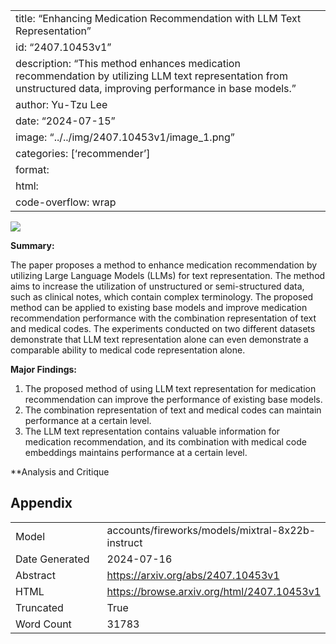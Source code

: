 
---
title: "Enhancing Medication Recommendation with LLM Text Representation"
id: "2407.10453v1"
description: "This method enhances medication recommendation by utilizing LLM text representation from unstructured data, improving performance in base models."
author: Yu-Tzu Lee
date: "2024-07-15"
image: "../../img/2407.10453v1/image_1.png"
categories: ['recommender']
format:
  html:
    code-overflow: wrap
---

![](../../img/2407.10453v1/image_1.png)

**Summary:**

The paper proposes a method to enhance medication recommendation by utilizing Large Language Models (LLMs) for text representation. The method aims to increase the utilization of unstructured or semi-structured data, such as clinical notes, which contain complex terminology. The proposed method can be applied to existing base models and improve medication recommendation performance with the combination representation of text and medical codes. The experiments conducted on two different datasets demonstrate that LLM text representation alone can even demonstrate a comparable ability to medical code representation alone.

**Major Findings:**

1. The proposed method of using LLM text representation for medication recommendation can improve the performance of existing base models.
2. The combination representation of text and medical codes can maintain performance at a certain level.
3. The LLM text representation contains valuable information for medication recommendation, and its combination with medical code embeddings maintains performance at a certain level.

**Analysis and Critique

## Appendix

|          |          |
|----------|----------|
| Model     | accounts/fireworks/models/mixtral-8x22b-instruct       |
| Date Generated     | 2024-07-16       |
| Abstract | [https://arxiv.org/abs/2407.10453v1](https://arxiv.org/abs/2407.10453v1)        |
| HTML     | [https://browse.arxiv.org/html/2407.10453v1](https://browse.arxiv.org/html/2407.10453v1)       |
| Truncated       | True       |
| Word Count       | 31783       |